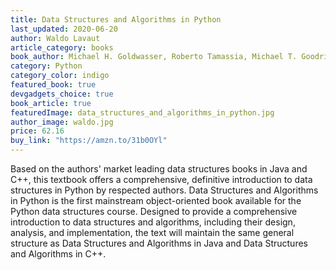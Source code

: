 ```yaml
---
title: Data Structures and Algorithms in Python
last_updated: 2020-06-20
author: Waldo Lavaut
article_category: books
book_author: Michael H. Goldwasser, Roberto Tamassia, Michael T. Goodrich
category: Python
category_color: indigo
featured_book: true
devgadgets_choice: true
book_article: true
featuredImage: data_structures_and_algorithms_in_python.jpg
author_image: waldo.jpg
price: 62.16
buy_link: "https://amzn.to/31b0OYl"
---
```


Based on the authors' market leading data structures books in Java and C++, this textbook offers a comprehensive, definitive introduction to data structures in Python by respected authors. Data Structures and Algorithms in Python is the first mainstream object-oriented book available for the Python data structures course. Designed to provide a comprehensive introduction to data structures and algorithms, including their design, analysis, and implementation, the text will maintain the same general structure as Data Structures and Algorithms in Java and Data Structures and Algorithms in C++.
